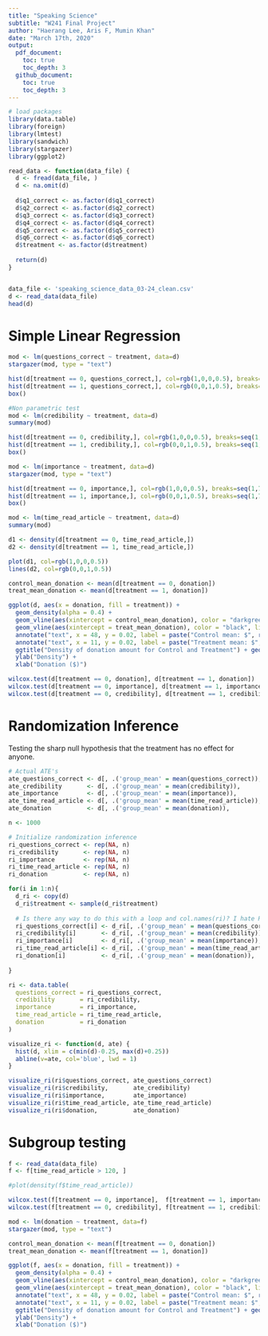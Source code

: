 ```yaml
---
title: "Speaking Science"
subtitle: "W241 Final Project"
author: "Haerang Lee, Aris F, Mumin Khan"
date: "March 17th, 2020"
output:
  pdf_document: 
    toc: true
    toc_depth: 3
  github_document:
    toc: true
    toc_depth: 3
---
```



```r
# load packages 
library(data.table)
library(foreign)
library(lmtest)
library(sandwich)
library(stargazer)
library(ggplot2)
```

```r
read_data <- function(data_file) {
  d <- fread(data_file, )
  d <- na.omit(d)
  
  d$q1_correct <- as.factor(d$q1_correct)
  d$q2_correct <- as.factor(d$q2_correct)
  d$q3_correct <- as.factor(d$q3_correct)
  d$q4_correct <- as.factor(d$q4_correct)
  d$q5_correct <- as.factor(d$q5_correct)
  d$q6_correct <- as.factor(d$q6_correct)
  d$treatment <- as.factor(d$treatment)
  
  return(d)
}


data_file <- 'speaking_science_data_03-24_clean.csv'
d <- read_data(data_file)
head(d)

```

# Simple Linear Regression 

```r
mod <- lm(questions_correct ~ treatment, data=d)
stargazer(mod, type = "text")

hist(d[treatment == 0, questions_correct,], col=rgb(1,0,0,0.5), breaks=seq(-1,6, by=1))
hist(d[treatment == 1, questions_correct,], col=rgb(0,0,1,0.5), breaks=seq(-1,6, by=1), add = T)
box()
```


```r
#Non parametric test
mod <- lm(credibility ~ treatment, data=d)
summary(mod)

hist(d[treatment == 0, credibility,], col=rgb(1,0,0,0.5), breaks=seq(1,7, by=1))
hist(d[treatment == 1, credibility,], col=rgb(0,0,1,0.5), breaks=seq(1,7, by=1), add = T)
box()
```


```r
mod <- lm(importance ~ treatment, data=d)
stargazer(mod, type = "text")

hist(d[treatment == 0, importance,], col=rgb(1,0,0,0.5), breaks=seq(1,7, by=1))
hist(d[treatment == 1, importance,], col=rgb(0,0,1,0.5), breaks=seq(1,7, by=1), add = T)
box()
```


```r
mod <- lm(time_read_article ~ treatment, data=d)
summary(mod)

d1 <- density(d[treatment == 0, time_read_article,])
d2 <- density(d[treatment == 1, time_read_article,])

plot(d1, col=rgb(1,0,0,0.5))
lines(d2, col=rgb(0,0,1,0.5))
```

```r
control_mean_donation <- mean(d[treatment == 0, donation])
treat_mean_donation <- mean(d[treatment == 1, donation])

ggplot(d, aes(x = donation, fill = treatment)) + 
  geom_density(alpha = 0.4) +
  geom_vline(aes(xintercept = control_mean_donation), color = "darkgreen", linetype = "dashed", size = 1) + 
  geom_vline(aes(xintercept = treat_mean_donation), color = "black", linetype = "dashed", size = 1) +
  annotate("text", x = 48, y = 0.02, label = paste("Control mean: $", round(control_mean_donation, 2)), color = "darkgreen") + 
  annotate("text", x = 11, y = 0.02, label = paste("Treatment mean: $", round(treat_mean_donation, 2)), color = "black") + 
  ggtitle("Density of donation amount for Control and Treatment") + geom_rug() + 
  ylab("Density") +
  xlab("Donation ($)")
```

```r
wilcox.test(d[treatment == 0, donation], d[treatment == 1, donation])
wilcox.test(d[treatment == 0, importance], d[treatment == 1, importance])
wilcox.test(d[treatment == 0, credibility], d[treatment == 1, credibility])
```


# Randomization Inference 

Testing the sharp null hypothesis that the treatment has no effect for anyone. 

```r
# Actual ATE's
ate_questions_correct <- d[, .('group_mean' = mean(questions_correct)), by=treatment][, diff(group_mean)]
ate_credibility       <- d[, .('group_mean' = mean(credibility)),       by=treatment][, diff(group_mean)]
ate_importance        <- d[, .('group_mean' = mean(importance)),        by=treatment][, diff(group_mean)]  
ate_time_read_article <- d[, .('group_mean' = mean(time_read_article)), by=treatment][, diff(group_mean)]  
ate_donation          <- d[, .('group_mean' = mean(donation)),          by=treatment][, diff(group_mean)]  
```


```r
n <- 1000  

# Initialize randomization inference 
ri_questions_correct <- rep(NA, n)
ri_credibility       <- rep(NA, n)
ri_importance        <- rep(NA, n)
ri_time_read_article <- rep(NA, n)
ri_donation          <- rep(NA, n)

for(i in 1:n){
  d_ri <- copy(d)
  d_ri$treatment <- sample(d_ri$treatment)
  
  # Is there any way to do this with a loop and col.names(ri)? I hate R...
  ri_questions_correct[i] <- d_ri[, .('group_mean' = mean(questions_correct)), by=treatment][, diff(group_mean)]
  ri_credibility[i]       <- d_ri[, .('group_mean' = mean(credibility)),       by=treatment][, diff(group_mean)]
  ri_importance[i]        <- d_ri[, .('group_mean' = mean(importance)),        by=treatment][, diff(group_mean)]  
  ri_time_read_article[i] <- d_ri[, .('group_mean' = mean(time_read_article)), by=treatment][, diff(group_mean)]  
  ri_donation[i]          <- d_ri[, .('group_mean' = mean(donation)),          by=treatment][, diff(group_mean)]  
  
}

ri <- data.table(
  questions_correct = ri_questions_correct,
  credibility       = ri_credibility,
  importance        = ri_importance,
  time_read_article = ri_time_read_article,
  donation          = ri_donation
)
```


```r
visualize_ri <- function(d, ate) {
  hist(d, xlim = c(min(d)-0.25, max(d)+0.25))
  abline(v=ate, col='blue', lwd = 1)
}

visualize_ri(ri$questions_correct, ate_questions_correct)
visualize_ri(ri$credibility,       ate_credibility)
visualize_ri(ri$importance,        ate_importance)
visualize_ri(ri$time_read_article, ate_time_read_article)
visualize_ri(ri$donation,          ate_donation)
```


# Subgroup testing
```r
f <- read_data(data_file)
f <- f[time_read_article > 120, ]

#plot(density(f$time_read_article))
```

```r
wilcox.test(f[treatment == 0, importance],  f[treatment == 1, importance])
wilcox.test(f[treatment == 0, credibility], f[treatment == 1, credibility])
```

```r
mod <- lm(donation ~ treatment, data=f)
stargazer(mod, type = "text")
```


```r
control_mean_donation <- mean(f[treatment == 0, donation])
treat_mean_donation <- mean(f[treatment == 1, donation])

ggplot(f, aes(x = donation, fill = treatment)) + 
  geom_density(alpha = 0.4) +
  geom_vline(aes(xintercept = control_mean_donation), color = "darkgreen", linetype = "dashed", size = 1) + 
  geom_vline(aes(xintercept = treat_mean_donation), color = "black", linetype = "dashed", size = 1) +
  annotate("text", x = 48, y = 0.02, label = paste("Control mean: $", round(control_mean_donation, 2)), color = "darkgreen") + 
  annotate("text", x = 11, y = 0.02, label = paste("Treatment mean: $", round(treat_mean_donation, 2)), color = "black") + 
  ggtitle("Density of donation amount for Control and Treatment") + geom_rug() + 
  ylab("Density") +
  xlab("Donation ($)")
```










